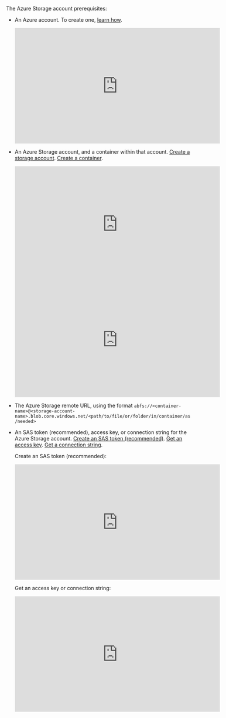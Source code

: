 The Azure Storage account prerequisites:

- An Azure account. To create one, [learn how](https://azure.microsoft.com/pricing/purchase-options/azure-account).

  <iframe
  width="560"
  height="315"
  src="https://www.youtube.com/embed/2bQ6WiJ1ncA"
  title="YouTube video player"
  frameborder="0"
  allow="accelerometer; autoplay; clipboard-write; encrypted-media; gyroscope; picture-in-picture"
  allowfullscreen
  ></iframe>

- An Azure Storage account, and a container within that account. [Create a storage account](https://learn.microsoft.com/azure/storage/common/storage-account-create). [Create a container](https://learn.microsoft.com/azure/storage/blobs/blob-containers-portal).

  <iframe
  width="560"
  height="315"
  src="https://www.youtube.com/embed/AhuNgBafmUo"
  title="YouTube video player"
  frameborder="0"
  allow="accelerometer; autoplay; clipboard-write; encrypted-media; gyroscope; picture-in-picture"
  allowfullscreen
  ></iframe>

  <iframe
  width="560"
  height="315"
  src="https://www.youtube.com/embed/xmndjYnGvcs"
  title="YouTube video player"
  frameborder="0"
  allow="accelerometer; autoplay; clipboard-write; encrypted-media; gyroscope; picture-in-picture"
  allowfullscreen
  ></iframe>

- The Azure Storage remote URL, using the format `abfs://<container-name>@<storage-account-name>.blob.core.windows.net/<path/to/file/or/folder/in/container/as/needed>`
- An SAS token (recommended), access key, or connection string for the Azure Storage account.  [Create an SAS token (recommended)](https://learn.microsoft.com/azure/ai-services/translator/document-translation/how-to-guides/create-sas-tokens). [Get an access key](https://learn.microsoft.com/azure/storage/common/storage-account-keys-manage#view-account-access-keys). [Get a connection string](https://learn.microsoft.com/azure/storage/common/storage-configure-connection-string#configure-a-connection-string-for-an-azure-storage-account).

  Create an SAS token (recommended):

  <iframe
  width="560"
  height="315"
  src="https://www.youtube.com/embed/X6cmJ2IbVzo?start=240&end=370"
  title="YouTube video player"
  frameborder="0"
  allow="accelerometer; autoplay; clipboard-write; encrypted-media; gyroscope; picture-in-picture"
  allowfullscreen
  ></iframe>

  Get an access key or connection string:

  <iframe
  width="560"
  height="315"
  src="https://www.youtube.com/embed/muMmcwVfFqs"
  title="YouTube video player"
  frameborder="0"
  allow="accelerometer; autoplay; clipboard-write; encrypted-media; gyroscope; picture-in-picture"
  allowfullscreen
  ></iframe>


